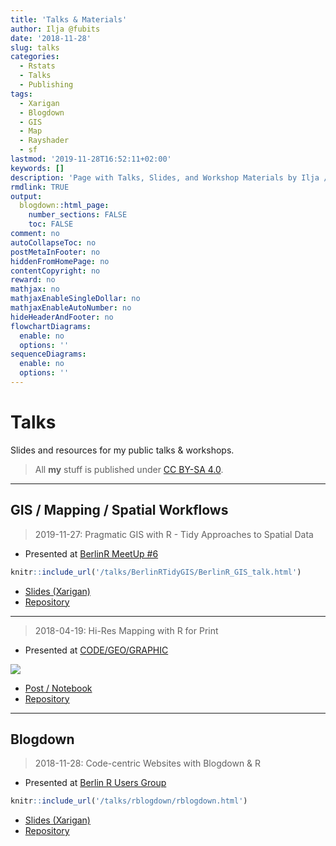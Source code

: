 ```yaml
---
title: 'Talks & Materials'
author: Ilja @fubits
date: '2018-11-28'
slug: talks
categories:
  - Rstats
  - Talks
  - Publishing
tags:
  - Xarigan
  - Blogdown
  - GIS
  - Map
  - Rayshader
  - sf
lastmod: '2019-11-28T16:52:11+02:00'
keywords: []
description: 'Page with Talks, Slides, and Workshop Materials by Ilja / fubits'
rmdlink: TRUE
output:
  blogdown::html_page:
    number_sections: FALSE
    toc: FALSE
comment: no
autoCollapseToc: no
postMetaInFooter: no
hiddenFromHomePage: no
contentCopyright: no
reward: no
mathjax: no
mathjaxEnableSingleDollar: no
mathjaxEnableAutoNumber: no
hideHeaderAndFooter: no
flowchartDiagrams:
  enable: no
  options: ''
sequenceDiagrams:
  enable: no
  options: ''
---
```


# Talks

Slides and resources for my public talks & workshops.

> All **my** stuff is published under [CC BY-SA 4.0](https://creativecommons.org/licenses/by-sa/4.0/){target="_blank"}.

___

## GIS / Mapping / Spatial Workflows

> 2019-11-27: Pragmatic GIS with R - Tidy Approaches to Spatial Data

* Presented at [BerlinR MeetUp #6](https://www.meetup.com/de-DE/BerlinR-R-users-group/events/266157696/){target="_blank"}

```r
knitr::include_url('/talks/BerlinRTidyGIS/BerlinR_GIS_talk.html')
```

* [Slides (Xarigan)](BerlinRTidyGIS/BerlinR_GIS_talk.html#1)
* [Repository](https://github.com/ellocke/GithubPage/tree/master/static/talks/BerlinRTidyGIS)

___

> 2018-04-19: Hi-Res Mapping with R for Print

* Presented at  [CODE/GEO/GRAPHIC](http://code-geo-graphic.com/){target="_blank"}

[![](/img/mapping_talk/map_affinity.jpg)](/post/r-low-budget-high-res-mapping-with-r-for-not-for-profit-print/ "Post / Notebook")

* [Post / Notebook](/post/r-low-budget-high-res-mapping-with-r-for-not-for-profit-print/)
* [Repository](https://github.com/ellocke/GithubPage/blob/master/content/post/)

___

## Blogdown

> 2018-11-28: Code-centric Websites with Blogdown & R

* Presented at [Berlin R Users Group](https://www.meetup.com/de-DE/Berlin-R-Users-Group/events/256343177/){target="_blank"}

```r
knitr::include_url('/talks/rblogdown/rblogdown.html')
```

* [Slides (Xarigan)](rblogdown/rblogdown.html#1)
* [Repository](https://github.com/ellocke/GithubPage/tree/master/static/talks/rblogdown)
